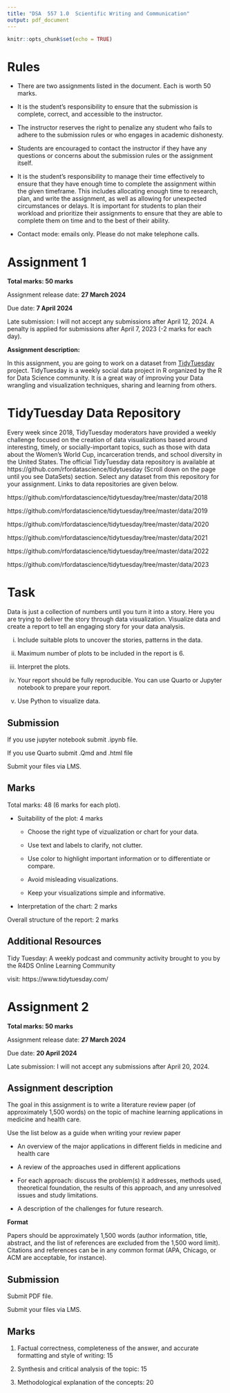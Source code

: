```yaml
---
title: "DSA  557 1.0  Scientific Writing and Communication"
output: pdf_document
---
```


```r
knitr::opts_chunk$set(echo = TRUE)
```

# Rules

- There are two assignments listed in the document. Each is worth 50 marks.

- It is the student's responsibility to ensure that the submission is complete, correct, and accessible to the instructor.

- The instructor reserves the right to penalize any student who fails to adhere to the submission rules or who engages in academic dishonesty.

- Students are encouraged to contact the instructor if they have any questions or concerns about the submission rules or the assignment itself.

- It is the student's responsibility to manage their time effectively to ensure that they have enough time to complete the assignment within the given timeframe. This includes allocating enough time to research, plan, and write the assignment, as well as allowing for unexpected circumstances or delays. It is important for students to plan their workload and prioritize their assignments to ensure that they are able to complete them on time and to the best of their ability.

- Contact mode: emails only. Please do not make telephone calls.

# Assignment 1

**Total marks: 50 marks**

Assignment release date: **27 March 2024**

Due date: **7 April 2024**

Late submission:  I will not accept any submissions after April 12, 2024. A penalty is applied for submissions after April 7, 2023 (-2 marks for each day).


**Assignment description:**

In this assignment, you are going to work on a dataset from [TidyTuesday](https://github.com/rfordatascience/tidytuesday) project. TidyTuesday is a weekly social data project in R organized by the R for Data Science community. It is a great way of improving your Data wrangling and visualization techniques, sharing and learning from others.

# TidyTuesday Data Repository

Every week since 2018, TidyTuesday moderators have provided a weekly challenge focused on the creation of data visualizations based around interesting, timely, or socially-important topics, such as those with data about the Women’s World Cup, incarceration trends, and school diversity in the United States. The official TidyTuesday data repository is available at https://github.com/rfordatascience/tidytuesday (Scroll down on the page until you see DataSets) section.  Select any dataset from this repository for your assignment. Links to data repositories are given below.

\underline{Link to 2018 datasets}

https://github.com/rfordatascience/tidytuesday/tree/master/data/2018

\underline{Link to 2019 datasets}

https://github.com/rfordatascience/tidytuesday/tree/master/data/2019


\underline{Link to 2020 datasets}

https://github.com/rfordatascience/tidytuesday/tree/master/data/2020

\underline{Link to 2021 datasets}

https://github.com/rfordatascience/tidytuesday/tree/master/data/2021

\underline{Link to 2022 datasets}

https://github.com/rfordatascience/tidytuesday/tree/master/data/2022

\underline{Link to 2023 datasets}

https://github.com/rfordatascience/tidytuesday/tree/master/data/2023

# Task

Data is just a collection of numbers until you turn it into a story. Here you are trying to deliver the story through data visualization. Visualize data and create a report to tell an engaging story for your data analysis. 



i. Include suitable plots to uncover the stories, patterns in the data.

ii. Maximum number of plots to be included in the report is 6.

iii. Interpret the plots.

iv. Your report should be fully reproducible. You can use Quarto or Jupyter notebook to prepare your report.

v. Use Python to visualize data.

## Submission

If you use jupyter notebook submit .ipynb file.

If you use Quarto submit .Qmd and .html file

Submit your files via LMS.

## Marks

Total marks: 48 (6 marks for each plot). 

- Suitability of the plot: 4 marks

    - Choose the right type of vizualization or chart for your data.

    - Use text and labels to clarify, not clutter.

    - Use color to highlight important information or to differentiate or compare.

    - Avoid misleading visualizations.

    - Keep your visualizations simple and informative.

- Interpretation of the chart: 2 marks

Overall structure of the report: 2 marks

## Additional Resources

Tidy Tuesday: A weekly podcast and community activity brought to you by the R4DS Online Learning Community

visit: https://www.tidytuesday.com/



# Assignment 2

**Total marks: 50 marks**

Assignment release date: **27 March 2024**

Due date: **20 April 2024**

Late submission:  I will not accept any submissions after April 20, 2024. 



## Assignment description

The goal in this assignment is to write a literature review paper (of approximately 1,500 words) on the topic of machine learning applications in medicine and health care.

Use the list below as a guide when writing your review paper

- An overview of the major applications in different fields in medicine and health care

- A review of the approaches used in different applications

- For each approach: discuss the problem(s) it addresses, methods used, theoretical
foundation, the results of this approach, and any unresolved issues and study limitations.

- A description of the challenges for future research.


**Format**

Papers should be approximately 1,500 words (author information, title, abstract, and the list of
references are excluded from the 1,500 word limit). Citations and references can be in any common
format (APA, Chicago, or ACM are acceptable, for instance).

## Submission

Submit PDF file.

Submit your files via LMS.

## Marks

1. Factual correctness, completeness of the answer, and accurate formatting and style of writing: 15

2. Synthesis and critical analysis of the topic: 15

3. Methodological explanation of the concepts: 20



